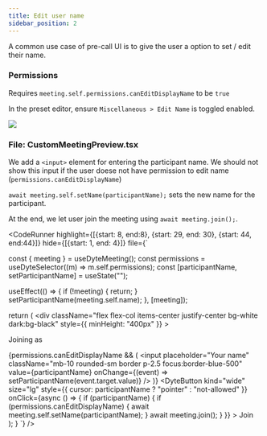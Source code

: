 ```yaml
---
title: Edit user name
sidebar_position: 2
---
```



A common use case of pre-call UI is to give the user a option to set / edit their name.

### Permissions

Requires `meeting.self.permissions.canEditDisplayName` to be `true`

In the preset editor, ensure `Miscellaneous > Edit Name` is toggled enabled.

<img src="/static/react/preset-edit-name.png" />

### File: CustomMeetingPreview.tsx

We add a `<input>` element for entering the participant name. We should not show this input if the user doese not have permission to edit name (`permissions.canEditDisplayName`)

`await meeting.self.setName(participantName);` sets the new name for the participant.

At the end, we let user join the meeting using `await meeting.join();`.

<CodeRunner 
highlight={[{start: 8, end:8}, {start: 29, end: 30}, {start: 44, end:44}]}
hide={[{start: 1, end: 4}]}
file={`

  const { meeting } = useDyteMeeting();
  const permissions = useDyteSelector((m) => m.self.permissions);
  const [participantName, setParticipantName] = useState("");

  useEffect(() => {
    if (!meeting) {
      return;
    }
    setParticipantName(meeting.self.name);
  }, [meeting]);

  return (
    <div
      className="flex flex-col items-center justify-center bg-white dark:bg-black"
      style={{ minHeight: "400px" }}
    >
      <div className="flex w-full items-center justify-around p-[10%]">
        <div></div>
        <div className="flex w-1/4 flex-col justify-between">
          <div className="flex flex-col items-center">
            <p>Joining as</p>
          </div>
          {permissions.canEditDisplayName && (
            <input
              placeholder="Your name"
              className="mb-10 rounded-sm border p-2.5 focus:border-blue-500"
              value={participantName}
              onChange={(event) => setParticipantName(event.target.value)}
            />
          )}
          <DyteButton
            kind="wide"
            size="lg"
            style={{ cursor: participantName ? "pointer" : "not-allowed" }}
            onClick={async () => {
              if (participantName) {
                if (permissions.canEditDisplayName) {
                  await meeting.self.setName(participantName);
                }
                await meeting.join();
              }
            }}
          >
            Join
          </DyteButton>
        </div>
      </div>
    </div>
  );
}
`} />
